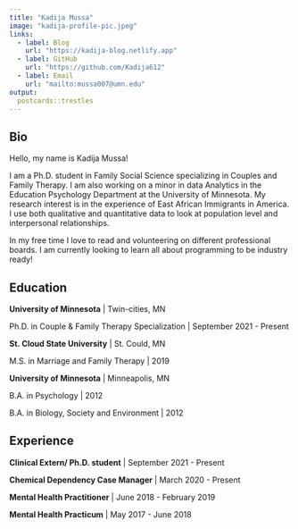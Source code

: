 ---
title: "Kadija Mussa"
image: "kadija-profile-pic.jpeg"
links:
  - label: Blog
    url: "https://kadija-blog.netlify.app"
  - label: GitHub
    url: "https://github.com/Kadija612"
  - label: Email
    url: "mailto:mussa007@umn.edu"
output:
  postcards::trestles
---
 
## Bio

Hello, my name is Kadija Mussa! 

I am a Ph.D. student in Family Social Science specializing in Couples and Family Therapy. I am also working on a minor in data Analytics in the Education Psychology Department at the University of Minnesota. My research interest is in the experience of East African Immigrants in America. I use both qualitative and quantitative data to look at population level and interpersonal relationships. 

In my free time I love to read and volunteering on different professional boards. I am currently looking to learn all about programming to be industry ready! 

## Education

**University of Minnesota**     | Twin-cities, MN

Ph.D. in Couple & Family Therapy Specialization | September 2021 - Present

**St. Cloud State University**  | St. Could, MN

M.S. in Marriage and Family Therapy | 2019

**University of Minnesota**     | Minneapolis, MN

B.A. in Psychology | 2012

B.A. in Biology, Society and Environment | 2012



## Experience

**Clinical Extern/ Ph.D. student**    | September 2021 - Present

**Chemical Dependency Case Manager**  | March 2020 - Present

**Mental Health Practitioner**        | June 2018 - February 2019

**Mental Health Practicum**           |  May 2017 - June 2018
